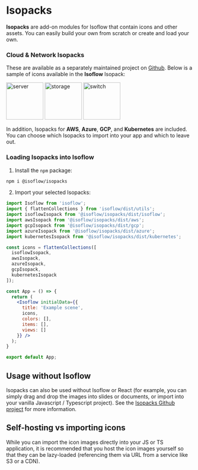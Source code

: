 # Isopacks

**Isopacks** are add-on modules for Isoflow that contain icons and other assets.  You can easily build your own from scratch or create and load your own.

### Cloud & Network Isopacks

These are available as a separately maintained project on [Github](https://github.com/markmanx/isopacks).
Below is a sample of icons available in the **Isoflow** Isopack:

<div style={{ display: 'flex', paddingTop: 15 }}>
<img src="https://isoflow-public.s3.eu-west-2.amazonaws.com/isopacks/isoflow/server.svg" alt="server" width="100"/>
<img src="https://isoflow-public.s3.eu-west-2.amazonaws.com/isopacks/isoflow/storage.svg" alt="storage" width="100"/>
<img src="https://isoflow-public.s3.eu-west-2.amazonaws.com/isopacks/isoflow/switch-module.svg" alt="switch" width="100"/>
</div>

In addition, Isopacks for **AWS**, **Azure**, **GCP**, and **Kubernetes** are included.
You can choose which Isopacks to import into your app and which to leave out.

### Loading Isopacks into Isoflow

1. Install the `npm` package:

```bash
npm i @isoflow/isopacks
```

2. Import your selected Isopacks:

```jsx showLineNumbers
import Isoflow from 'isoflow';
import { flattenCollections } from 'isoflow/dist/utils';
import isoflowIsopack from '@isoflow/isopacks/dist/isoflow';
import awsIsopack from '@isoflow/isopacks/dist/aws';
import gcpIsopack from '@isoflow/isopacks/dist/gcp';
import azureIsopack from '@isoflow/isopacks/dist/azure';
import kubernetesIsopack from '@isoflow/isopacks/dist/kubernetes';

const icons = flattenCollections([
  isoflowIsopack,
  awsIsopack,
  azureIsopack,
  gcpIsopack,
  kubernetesIsopack
]);

const App = () => {
  return (
    <Isoflow initialData={{
      title: 'Example scene',
      icons,
      colors: [],
      items: [],
      views: []
    }} />
  );
}

export default App;
```

## Usage without Isoflow

Isopacks can also be used without Isoflow or React (for example, you can simply drag and drop the images into slides or documents, or import into your vanilla Javascript / Typescript project).
See the [Isopacks Github project](https://github.com/markmanx/isopacks) for more information.

## Self-hosting vs importing icons

While you can import the icon images directly into your JS or TS application, it is recommended that you host the icon images yourself so that they can be lazy-loaded (referencing them via URL from a service like S3 or a CDN).
